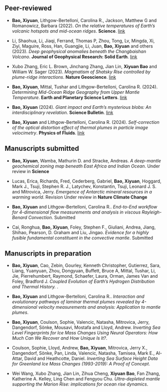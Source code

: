<!-- Auto-generated. Do not edit directly. -->

## Peer-reviewed

- **Bao, Xiyuan**, Lithgow-Bertelloni, Carolina R., Jackson, Matthew G and Romanowicz, Barbara (2022). *On the relative temperatures of Earth's volcanic hotspots and mid-ocean ridges*. **Science**. [link](https://doi.org/10.1126/science.abj8944)

- Li, Shaohua, Li, Jiaqi, Ferrand, Thomas P, Zhou, Tong, Lv, Mingda, Xi, Ziyi, Maguire, Ross, Han, Guangjie, Li, Juan, **Bao, Xiyuan** and others (2023). *Deep geophysical anomalies beneath the Changbaishan Volcano*. **Journal of Geophysical Research: Solid Earth**. [link](https://agupubs.onlinelibrary.wiley.com/doi/full/10.1029/2022JB025671)

- Xubo Zhang, Eric L. Brown, Jinchang Zhang, Jian Lin, **Xiyuan Bao** and William W. Sager (2023). *Magmatism of Shatsky Rise controlled by plume-ridge interactions*. **Nature Geoscience**. [link](https://doi.org/10.1038/s41561-023-01286-0)

- **Bao, Xiyuan**, Mittal, Tushar and Lithgow-Bertelloni, Carolina R. (2024). *Determining Mid-Ocean Ridge Geography from Upper Mantle Temperature*. **Earth and Planetary Science Letters**. [link](https://doi.org/10.1016/j.epsl.2024.118823)

- **Bao, Xiyuan** (2024). *Giant impact and Earth's mysterious blobs: An interdisciplinary revelation*. **Science Bulletin**. [link](https://doi.org/10.1016/j.scib.2023.12.028)

- **Bao, Xiyuan** and Lithgow-Bertelloni, Carolina R. (2024). *Self-correction of the optical distortion effect of thermal plumes in particle image velocimetry*. **Physics of Fluids**. [link](https://doi.org/10.1063/5.0233759)



## Manuscripts submitted

- **Bao, Xiyuan**, Wamba, Mathurin D. and Stracke, Andreas. *A deep-mantle geochemical zoning map beneath East Africa and Indian Ocean*. Under review in **Science**

- Lucas, Erica, Richards, Fred, Cederberg, Gabriel, **Bao, Xiyuan**, Hoggard, Mark J., Tsuji, Stephen R. J., Latychev, Konstantin, Tsuji, Leonard J. S. and Mitrovica, Jerry. *Emergence of Antarctic mineral resources in a warming world*. Revision Under review in **Nature Climate Change**

- **Bao, Xiyuan** and Lithgow-Bertelloni, Carolina R.. *End-to-End workflow for 4-dimensional flow measurements and analysis in viscous Rayleigh-Benard Convection*. Submitted

- Cai, Ronghua, **Bao, Xiyuan**, Foley, Stephen F., Giuliani, Andrea, Jiang, Shihao, Pearson, D. Graham and Liu, Jingao. *Evidence for a highly fusible fundamental constituent in the convective mantle*. Submitted



## Manuscripts in preparation

- **Bao, Xiyuan**, Cao, Zebin, Gourley, Kenneth Christopher, Gutierrez, Sara, Liang, Yuanyuan, Zhou, Dongyuan, Buffett, Bruce A, Mittal, Tushar, Li, Jie, Pierrehumbert, Raymond, Schaefer, Laura, Orman, James Van and Foley, Bradford J. *Coupled Evolution of Earth’s Hydrogen Distribution and Thermal History. *.

- **Bao, Xiyuan** and Lithgow-Bertelloni, Carolina R.. *Interaction and evolutionary pathways of laminar thermal plumes revealed by 4-dimensional velocity measurements and analysis: Application to mantle plumes*.

- **Bao, Xiyuan**, Coulson, Sophie, Valencic, Natasha, Mitrovica, Jerry, Dangendorf, Sönke, Mousavi, Mostafa and Lloyd, Andrew. *Inverting Sea Level Fingerprints for Ice Mass Changes Using Neural Operators: How Much Can We Recover and How Unique Is It?*.

- Coulson, Sophie, Lloyd, Andrew, **Bao, Xiyuan**, Mitrovica, Jerry X., Dangendorf, Sönke, Pan, Linda, Valencic, Natasha, Tamisea, Mark E., Al-Attar, David and Heathcotte, Daniel. *Inverting Sea Surface Height Data for Greenland Ice Mass Changes (1993-2019):
A Proof of Concept*.

- Wei Wang, Xubo Zhang, Jian Lin, Zihua Cheng, **Xiyuan Bao**, Fan Zhang, Katherine A. Kelley, Ling Chen and Fengyou Chu. *Ultra-depleted mantle supporting the Marion Rise: implications for ocean rise dynamics*.


